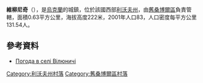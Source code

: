 <!-- 檔案不存在 [[Image:Вілюничі.JPG|right]] -->
{{coord|49|42|1|N|22|51|2|E|scale:100000|display=title}}

'''維柳尼奇'''（{{lang-uk|Вілюничі}}），是[[烏克蘭|烏克蘭]]的城鎮，位於該國西部[[利沃夫州|利沃夫州]]，由[[舊桑博爾區|舊桑博爾區]]負責管轄，面積0.63平方公里，海拔高度222米，2001年人口83，人口密度每平方公里131.54人。

==參考資料==
* [http://weather.in.ua/ua/l'vovskaja/4100 Погода в селі Вілюничі]

[[Category:利沃夫州村落|Category:利沃夫州村落]]
[[Category:舊桑博爾區村落|Category:舊桑博爾區村落]]


{{Lviv-geo-stub}}